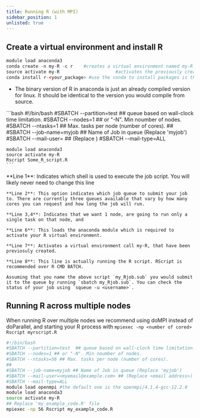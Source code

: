 ```yaml
---
title: Running R (with MPI)
sidebar_position: 1
unlisted: true
---
```



## Create a virtual environment and install R<!-- {docsify-ignore} -->
```R
module load anaconda3
conda create -n my-R -c r    #creates a virtual environment named my-R and installs R with some common packages
source activate my-R                     #activates the previously created virtual environment with R installed
conda install r-<your_package> #use the conda to install packages is the recommended way, but look up any packages to see if there is any specific channel that they must use. please see https://anaconda.org/search

```

- The binary version of R in anaconda is just an already compiled version for linux. It should be identical to the version you would compile from source.





<Tabs>
  
  <TabItem value="Serial R SLURM Script" label="Serial R SLURM Script" default>
    ```bash
    #!/bin/bash
    #SBATCH --partition=test  ## queue based on wall-clock time limitation.
    #SBATCH --nodes=1 ## or "-N". Min noumber of nodes.
    #SBATCH --ntasks=1 ## Max. tasks per node (number of cores).
    ##
    #SBATCH --job-name=myjob ## Name of Job in queue (Replace 'myjob')
    #SBATCH --mail-user=<myemail@ucmerced.edu> ## (Replace <email address>)
    #SBATCH --mail-type=ALL

    module load anaconda3
    source activate my-R
    Rscript Some_R_script.R
    ```

  
  </TabItem>
  
  <TabItem value="Explanation" label="SLURM Script Explanation">
  **Line 1**: Indicates which shell is used to execute the job script. You will likely never need to change this line

    **Line 2**: This option indicates which job queue to submit your job to. There are currently three queues available that vary by how many cores you can request and how long the job will run.

    **Line 3,4**: Indicates that we want 1 node, are going to run only a single task on that node, and

    **Line 6**: This loads the anaconda module which is required to activate your R virtual environment.

    **Line 7**: Activates a virtual environment call my-R, that have been previosuly created.

    **Line 8**: This line is actually running the R script. RScript is recommended over R CMD BATCH.

    Assuming that you name the above script `my_Rjob.sub` you would submit it to the queue by running `sbatch my_Rjob.sub`. You can check the status of your job using `squeue -u <username>`.
  

  </TabItem>

 
</Tabs>

## Running R across multiple nodes <!-- {docsify-ignore} -->

When running R over multiple nodes we recommend using doMPI instead of doParallel, and starting your R process with `mpiexec -np <number of cored> Rscript myrscript.R`

```bash
#!/bin/bash
#SBATCH --partition=test  ## queue based on wall-clock time limitation.
#SBATCH --nodes=1 ## or "-N". Min noumber of nodes.
#SBATCH --ntasks=56 ## Max. tasks per node (number of cores).
##
#SBATCH --job-name=myjob ## Name of Job in queue (Replace 'myjob')
#SBATCH --mail-user=<myemail@example.com> ## (Replace <email address>)
#SBATCH --mail-type=ALL
module load openmpi #the default one is the openmpi/4.1.4-gcc-12.2.0
module load anaconda3
source activate my-R
## Replace 'my_example_code.R' file
mpiexec -np 56 Rscript my_example_code.R
```

